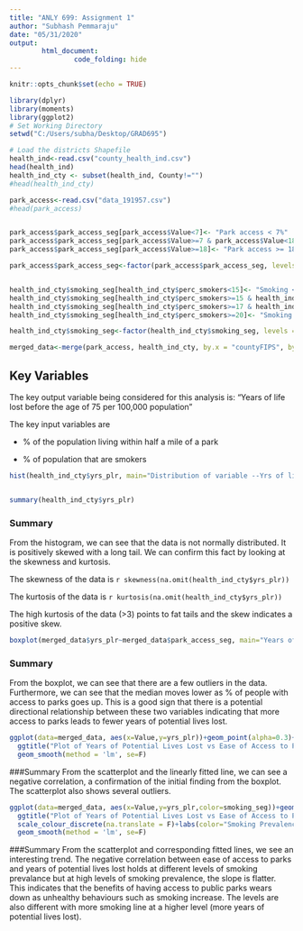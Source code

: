 ```yaml
---
title: "ANLY 699: Assignment 1"
author: "Subhash Pemmaraju"
date: "05/31/2020"
output: 
        html_document:
                code_folding: hide
---
```


```r
knitr::opts_chunk$set(echo = TRUE)

library(dplyr)
library(moments)
library(ggplot2)
# Set Working Directory
setwd("C:/Users/subha/Desktop/GRAD695")

# Load the districts Shapefile
health_ind<-read.csv("county_health_ind.csv")
head(health_ind)
health_ind_cty <- subset(health_ind, County!="")
#head(health_ind_cty)

park_access<-read.csv("data_191957.csv")
#head(park_access)


park_access$park_access_seg[park_access$Value<7]<- "Park access < 7%"
park_access$park_access_seg[park_access$Value>=7 & park_access$Value<18]<- "Park access 7% - 18%"
park_access$park_access_seg[park_access$Value>=18]<- "Park access >= 18%"

park_access$park_access_seg<-factor(park_access$park_access_seg, levels = c("Park access < 7%","Park access 7% - 18%","Park access >= 18%"))


health_ind_cty$smoking_seg[health_ind_cty$perc_smokers<15]<- "Smoking < 15%"
health_ind_cty$smoking_seg[health_ind_cty$perc_smokers>=15 & health_ind_cty$perc_smokers<17]<- "Smoking 15-17%"
health_ind_cty$smoking_seg[health_ind_cty$perc_smokers>=17 & health_ind_cty$perc_smokers<20]<- "Smoking 17-20%"
health_ind_cty$smoking_seg[health_ind_cty$perc_smokers>=20]<- "Smoking >= 20%"

health_ind_cty$smoking_seg<-factor(health_ind_cty$smoking_seg, levels = c("Smoking < 15%","Smoking 15-17%","Smoking 17-20%", "Smoking >= 20%"))

merged_data<-merge(park_access, health_ind_cty, by.x = "countyFIPS", by.y = "FIPS", all.x = TRUE)
```

## Key Variables

The key output variable being considered for this analysis is: "Years of life lost before the age of 75 per 100,000 population"

The key input variables are

* % of the population living within half a mile of a park

* % of population that are smokers


```r
hist(health_ind_cty$yrs_plr, main="Distribution of variable --Yrs of life lost before age 75/100K--", xlab = "Yrs of life lost/100K")


summary(health_ind_cty$yrs_plr)
```



### Summary
From the histogram, we can see that the data is not normally distributed. It is positively skewed with a long tail. We can confirm this fact by looking at the skewness and kurtosis. 

The skewness of the data is `r skewness(na.omit(health_ind_cty$yrs_plr))`

The kurtosis of the data is `r kurtosis(na.omit(health_ind_cty$yrs_plr))`

The high kurtosis of the data (>3) points to fat tails and the skew indicates a positive skew. 

```r
boxplot(merged_data$yrs_plr~merged_data$park_access_seg, main="Years of Potential Life Lost vs % living within half mile of a park")
```

### Summary
From the boxplot, we can see that there are a few outliers in the data. Furthermore, we can see that the median moves lower as % of people with access to parks goes up. This is a good sign that there is a potential directional relationship between these two variables indicating that more access to parks leads to fewer years of potential lives lost.



```r
ggplot(data=merged_data, aes(x=Value,y=yrs_plr))+geom_point(alpha=0.3)+
  ggtitle("Plot of Years of Potential Lives Lost vs Ease of Access to Parks")+xlab("Ease of Access to Parks")+ylab("Years of Potential Lives Lost")+
  geom_smooth(method = 'lm', se=F)
```

###Summary
From the scatterplot and the linearly fitted line, we can see a negative correlation, a confirmation of the initial finding from the boxplot. The scatterplot also shows several outliers. 


```r
ggplot(data=merged_data, aes(x=Value,y=yrs_plr,color=smoking_seg))+geom_point(alpha=0.3)+
  ggtitle("Plot of Years of Potential Lives Lost vs Ease of Access to Parks at different levels of smoking")+xlab("Ease of Access to Parks")+ylab("Years of Potential Lives Lost")+
  scale_colour_discrete(na.translate = F)+labs(color="Smoking Prevalence")+
  geom_smooth(method = 'lm', se=F)
```

###Summary
From the scatterplot and corresponding fitted lines, we see an interesting trend. The negative correlation between ease of access to parks and years of potential lives lost holds at different levels of smoking prevalance but at high levels of smoking prevalence, the slope is flatter. This indicates that the benefits of having access to public parks wears down as unhealthy behaviours such as smoking increase. The levels are also different with more smoking line at a higher level (more years of potential lives lost).

